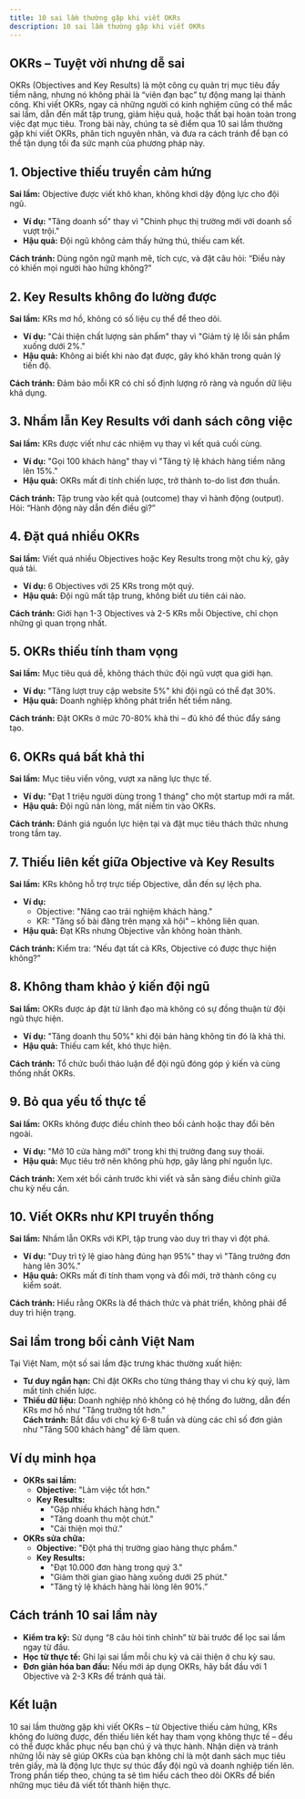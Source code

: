 ```yaml
---
title: 10 sai lầm thường gặp khi viết OKRs
description: 10 sai lầm thường gặp khi viết OKRs
---
```


## OKRs – Tuyệt vời nhưng dễ sai

OKRs (Objectives and Key Results) là một công cụ quản trị mục tiêu đầy tiềm năng, nhưng nó không phải là “viên đạn bạc” tự động mang lại thành công. Khi viết OKRs, ngay cả những người có kinh nghiệm cũng có thể mắc sai lầm, dẫn đến mất tập trung, giảm hiệu quả, hoặc thất bại hoàn toàn trong việc đạt mục tiêu. Trong bài này, chúng ta sẽ điểm qua 10 sai lầm thường gặp khi viết OKRs, phân tích nguyên nhân, và đưa ra cách tránh để bạn có thể tận dụng tối đa sức mạnh của phương pháp này.

## 1. Objective thiếu truyền cảm hứng

**Sai lầm:** Objective được viết khô khan, không khơi dậy động lực cho đội ngũ.

- **Ví dụ:** "Tăng doanh số" thay vì "Chinh phục thị trường mới với doanh số vượt trội."
- **Hậu quả:** Đội ngũ không cảm thấy hứng thú, thiếu cam kết.

**Cách tránh:** Dùng ngôn ngữ mạnh mẽ, tích cực, và đặt câu hỏi: “Điều này có khiến mọi người hào hứng không?”

## 2. Key Results không đo lường được

**Sai lầm:** KRs mơ hồ, không có số liệu cụ thể để theo dõi.

- **Ví dụ:** "Cải thiện chất lượng sản phẩm" thay vì "Giảm tỷ lệ lỗi sản phẩm xuống dưới 2%."
- **Hậu quả:** Không ai biết khi nào đạt được, gây khó khăn trong quản lý tiến độ.

**Cách tránh:** Đảm bảo mỗi KR có chỉ số định lượng rõ ràng và nguồn dữ liệu khả dụng.

## 3. Nhầm lẫn Key Results với danh sách công việc

**Sai lầm:** KRs được viết như các nhiệm vụ thay vì kết quả cuối cùng.

- **Ví dụ:** "Gọi 100 khách hàng" thay vì "Tăng tỷ lệ khách hàng tiềm năng lên 15%."
- **Hậu quả:** OKRs mất đi tính chiến lược, trở thành to-do list đơn thuần.

**Cách tránh:** Tập trung vào kết quả (outcome) thay vì hành động (output). Hỏi: “Hành động này dẫn đến điều gì?”

## 4. Đặt quá nhiều OKRs

**Sai lầm:** Viết quá nhiều Objectives hoặc Key Results trong một chu kỳ, gây quá tải.

- **Ví dụ:** 6 Objectives với 25 KRs trong một quý.
- **Hậu quả:** Đội ngũ mất tập trung, không biết ưu tiên cái nào.

**Cách tránh:** Giới hạn 1-3 Objectives và 2-5 KRs mỗi Objective, chỉ chọn những gì quan trọng nhất.

## 5. OKRs thiếu tính tham vọng

**Sai lầm:** Mục tiêu quá dễ, không thách thức đội ngũ vượt qua giới hạn.

- **Ví dụ:** "Tăng lượt truy cập website 5%" khi đội ngũ có thể đạt 30%.
- **Hậu quả:** Doanh nghiệp không phát triển hết tiềm năng.

**Cách tránh:** Đặt OKRs ở mức 70-80% khả thi – đủ khó để thúc đẩy sáng tạo.

## 6. OKRs quá bất khả thi

**Sai lầm:** Mục tiêu viển vông, vượt xa năng lực thực tế.

- **Ví dụ:** "Đạt 1 triệu người dùng trong 1 tháng" cho một startup mới ra mắt.
- **Hậu quả:** Đội ngũ nản lòng, mất niềm tin vào OKRs.

**Cách tránh:** Đánh giá nguồn lực hiện tại và đặt mục tiêu thách thức nhưng trong tầm tay.

## 7. Thiếu liên kết giữa Objective và Key Results

**Sai lầm:** KRs không hỗ trợ trực tiếp Objective, dẫn đến sự lệch pha.

- **Ví dụ:**
  - Objective: "Nâng cao trải nghiệm khách hàng."
  - KR: "Tăng số bài đăng trên mạng xã hội" – không liên quan.
- **Hậu quả:** Đạt KRs nhưng Objective vẫn không hoàn thành.

**Cách tránh:** Kiểm tra: “Nếu đạt tất cả KRs, Objective có được thực hiện không?”

## 8. Không tham khảo ý kiến đội ngũ

**Sai lầm:** OKRs được áp đặt từ lãnh đạo mà không có sự đồng thuận từ đội ngũ thực hiện.

- **Ví dụ:** "Tăng doanh thu 50%" khi đội bán hàng không tin đó là khả thi.
- **Hậu quả:** Thiếu cam kết, khó thực hiện.

**Cách tránh:** Tổ chức buổi thảo luận để đội ngũ đóng góp ý kiến và cùng thống nhất OKRs.

## 9. Bỏ qua yếu tố thực tế

**Sai lầm:** OKRs không được điều chỉnh theo bối cảnh hoặc thay đổi bên ngoài.

- **Ví dụ:** "Mở 10 cửa hàng mới" trong khi thị trường đang suy thoái.
- **Hậu quả:** Mục tiêu trở nên không phù hợp, gây lãng phí nguồn lực.

**Cách tránh:** Xem xét bối cảnh trước khi viết và sẵn sàng điều chỉnh giữa chu kỳ nếu cần.

## 10. Viết OKRs như KPI truyền thống

**Sai lầm:** Nhầm lẫn OKRs với KPI, tập trung vào duy trì thay vì đột phá.

- **Ví dụ:** "Duy trì tỷ lệ giao hàng đúng hạn 95%" thay vì "Tăng trưởng đơn hàng lên 30%."
- **Hậu quả:** OKRs mất đi tính tham vọng và đổi mới, trở thành công cụ kiểm soát.

**Cách tránh:** Hiểu rằng OKRs là để thách thức và phát triển, không phải để duy trì hiện trạng.

## Sai lầm trong bối cảnh Việt Nam

Tại Việt Nam, một số sai lầm đặc trưng khác thường xuất hiện:

- **Tư duy ngắn hạn:** Chỉ đặt OKRs cho từng tháng thay vì chu kỳ quý, làm mất tính chiến lược.
- **Thiếu dữ liệu:** Doanh nghiệp nhỏ không có hệ thống đo lường, dẫn đến KRs mơ hồ như "Tăng trưởng tốt hơn."  
  **Cách tránh:** Bắt đầu với chu kỳ 6-8 tuần và dùng các chỉ số đơn giản như "Tăng 500 khách hàng" để làm quen.

## Ví dụ minh họa

- **OKRs sai lầm:**
  - **Objective:** "Làm việc tốt hơn."
  - **Key Results:**
    - "Gặp nhiều khách hàng hơn."
    - "Tăng doanh thu một chút."
    - "Cải thiện mọi thứ."
- **OKRs sửa chữa:**
  - **Objective:** "Đột phá thị trường giao hàng thực phẩm."
  - **Key Results:**
    - "Đạt 10.000 đơn hàng trong quý 3."
    - "Giảm thời gian giao hàng xuống dưới 25 phút."
    - "Tăng tỷ lệ khách hàng hài lòng lên 90%.”

## Cách tránh 10 sai lầm này

- **Kiểm tra kỹ:** Sử dụng “8 câu hỏi tinh chỉnh” từ bài trước để lọc sai lầm ngay từ đầu.
- **Học từ thực tế:** Ghi lại sai lầm mỗi chu kỳ và cải thiện ở chu kỳ sau.
- **Đơn giản hóa ban đầu:** Nếu mới áp dụng OKRs, hãy bắt đầu với 1 Objective và 2-3 KRs để tránh quá tải.

## Kết luận

10 sai lầm thường gặp khi viết OKRs – từ Objective thiếu cảm hứng, KRs không đo lường được, đến thiếu liên kết hay tham vọng không thực tế – đều có thể được khắc phục nếu bạn chú ý và thực hành. Nhận diện và tránh những lỗi này sẽ giúp OKRs của bạn không chỉ là một danh sách mục tiêu trên giấy, mà là động lực thực sự thúc đẩy đội ngũ và doanh nghiệp tiến lên. Trong phần tiếp theo, chúng ta sẽ tìm hiểu cách theo dõi OKRs để biến những mục tiêu đã viết tốt thành hiện thực.
